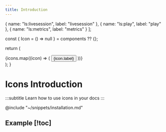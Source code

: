 ```yaml
---
title: Introduction
---
```


  {
    name: "ls:livesession",
    label: "livesession"
  },
  {
    name: "ls:play",
    label: "play"
  },
  {
    name: "ls:metrics",
    label: "metrics"
  }
];

  const { Icon = () => null } = components ?? {};

  return (
    <div data-content-element className="icons-grid">
      {icons.map((icon) => (
        <button key={icon.name} className="icon-preview">
          <Icon name={icon.name} />
          <span>{icon.label}</span>
        </button>
      ))}
    </div>
  );
}

# Icons Introduction
:::subtitle
Learn how to use icons in your docs
:::

@include "~/snippets/installation.md"

## Example [!toc]

<IconsGrid />

<Icon name="ls:livesession" />

